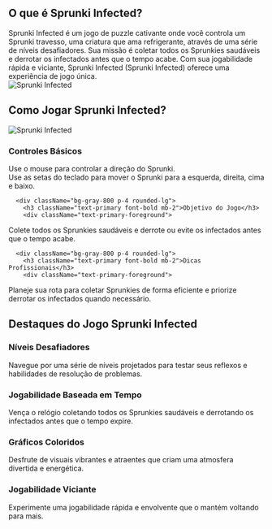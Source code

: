 ## O que é Sprunki Infected?

<div className="flex flex-col md:flex-row items-center gap-8">
  <div className="w-full md:w-1/2 text-xl">
Sprunki Infected é um jogo de puzzle cativante onde você controla um Sprunki travesso, uma criatura que ama refrigerante, através de uma série de níveis desafiadores. Sua missão é coletar todos os Sprunkies saudáveis e derrotar os infectados antes que o tempo acabe. Com sua jogabilidade rápida e viciante, Sprunki Infected (Sprunki Infected) oferece uma experiência de jogo única.
</div>
  <div className="w-full md:w-1/2 flex justify-center items-center">
<img 
      src="https://public-image.fafafa.ai/cm3tvyn990002mp4f5v0tdr5g/2025-01-07/images/1736252447476-xxuii9.webp" 
      alt="Sprunki Infected" 
      className="w-4/5 h-auto"
    />
</div>
</div>

## Como Jogar Sprunki Infected?

<div className="flex flex-col md:flex-row items-center gap-8">
  <div className="w-full md:w-1/2">
<img 
      src="https://public-image.fafafa.ai/cm3tvyn990002mp4f5v0tdr5g/2025-01-07/images/1736252447476-xxuii9.webp" 
      alt="Sprunki Infected" 
      className="w-4/5 h-auto mx-auto"
    />
</div>
  <div className="w-full md:w-1/2">
    <div className="grid grid-cols-1 gap-4 mt-0">
      <div className="bg-gray-800 p-4 rounded-lg">
        <h3 className="text-primary font-bold mb-2">Controles Básicos</h3>
        <div className="text-primary-foreground">
Use o mouse para controlar a direção do Sprunki.<br/>
          Use as setas do teclado para mover o Sprunki para a esquerda, direita, cima e baixo.
</div>
      </div>

      <div className="bg-gray-800 p-4 rounded-lg">
        <h3 className="text-primary font-bold mb-2">Objetivo do Jogo</h3>
        <div className="text-primary-foreground">
Colete todos os Sprunkies saudáveis e derrote ou evite os infectados antes que o tempo acabe.
</div>
      </div>

      <div className="bg-gray-800 p-4 rounded-lg">
        <h3 className="text-primary font-bold mb-2">Dicas Profissionais</h3>
        <div className="text-primary-foreground">
Planeje sua rota para coletar Sprunkies de forma eficiente e priorize derrotar os infectados quando necessário.
</div>
      </div>
    </div>
  </div>
</div>

## Destaques do Jogo Sprunki Infected

<div className="grid grid-cols-1 md:grid-cols-2 gap-4">
  <div className="bg-gray-800 p-4 rounded-lg">
    <h3 className="text-primary font-bold mb-2">Níveis Desafiadores</h3>
    <div className="text-primary-foreground">
Navegue por uma série de níveis projetados para testar seus reflexos e habilidades de resolução de problemas.
</div>
  </div>

  <div className="bg-gray-800 p-4 rounded-lg">
    <h3 className="text-primary font-bold mb-2">Jogabilidade Baseada em Tempo</h3>
    <div className="text-primary-foreground">
Vença o relógio coletando todos os Sprunkies saudáveis e derrotando os infectados antes que o tempo expire.
</div>
  </div>

  <div className="bg-gray-800 p-4 rounded-lg">
    <h3 className="text-primary font-bold mb-2">Gráficos Coloridos</h3>
    <div className="text-primary-foreground">
Desfrute de visuais vibrantes e atraentes que criam uma atmosfera divertida e energética.
</div>
  </div>

  <div className="bg-gray-800 p-4 rounded-lg">
    <h3 className="text-primary font-bold mb-2">Jogabilidade Viciante</h3>
    <div className="text-primary-foreground">
Experimente uma jogabilidade rápida e envolvente que o mantém voltando para mais.
</div>
  </div>
</div>